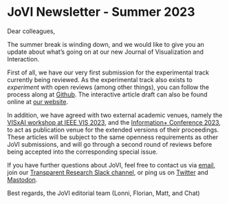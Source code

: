 # JoVI Newsletter - Summer 2023

Dear colleagues,

The summer break is winding down, and we would like to give you an update about what's going on at our new Journal of Visualization and Interaction.

First of all, we have our very first submission for the experimental track currently being reviewed. As the experimental track also exists to _experiment_
with open reviews (among other things), you can follow the process along at [Github][1]. The interactive article draft can also be found online at [our website][2].

In addition, we have agreed with two external academic venues, namely the [VISxAI workshop at IEEE VIS 2023][3], and the [Information+ Conference 2023][4], to act as
publication venue for the extended versions of their proceedings. These articles will be subject to the same openness requirements as other JoVI submissions,
and will go through a second round of reviews before being accepted into the corresponding special issue.

If you have further questions about JoVI, feel free to contact us via [email](mailto:submit@journalovi.org), join our [Transparent Research Slack channel][5], or ping us on
[Twitter](https://twitter.com/journalovi) and [Mastodon](https://hci.social/@jovi).

Best regards, the JoVI editorial team
(Lonni, Florian, Matt, and Chat)

[1]: https://github.com/journalovi/2023-park-gatherplots/issues
[2]: https://www.journalovi.org/2023-park-gatherplots/
[3]: https://visxai.io/
[4]: https://informationplusconference.com/2023/
[5]: https://transparentresearch.slack.com/archives/C05ABC1MUAD
